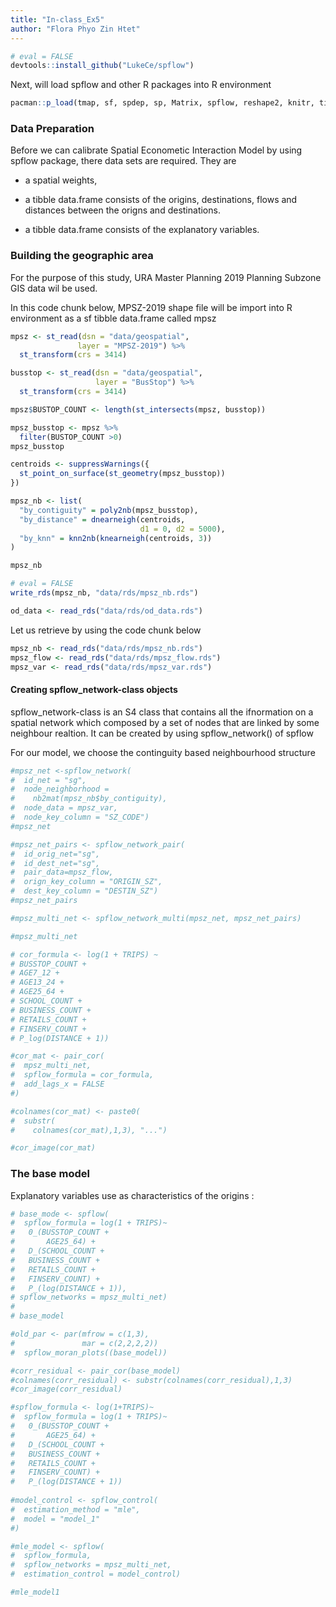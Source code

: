 ```yaml
---
title: "In-class_Ex5"
author: "Flora Phyo Zin Htet"
---
```


```r
# eval = FALSE
devtools::install_github("LukeCe/spflow")
```

Next, will load spflow and other R packages into R environment

```r
pacman::p_load(tmap, sf, spdep, sp, Matrix, spflow, reshape2, knitr, tidyverse)
```

### Data Preparation

Before we can calibrate Spatial Econometic Interaction Model by using spflow package, there data sets are required. They are

-   a spatial weights,

-   a tibble data.frame consists of the origins, destinations, flows and distances between the origns and destinations.

-   a tibble data.frame consists of the explanatory variables.

### Building the geographic area

For the purpose of this study, URA Master Planning 2019 Planning Subzone GIS data wil be used.

In this code chunk below, MPSZ-2019 shape file will be import into R environment as a sf tibble data.frame called mpsz

```r
mpsz <- st_read(dsn = "data/geospatial", 
               layer = "MPSZ-2019") %>%
  st_transform(crs = 3414)
```

```r
busstop <- st_read(dsn = "data/geospatial",
                   layer = "BusStop") %>%
  st_transform(crs = 3414)
```

```r
mpsz$BUSTOP_COUNT <- length(st_intersects(mpsz, busstop))
```

```r
mpsz_busstop <- mpsz %>%
  filter(BUSTOP_COUNT >0)
mpsz_busstop
```

```r
centroids <- suppressWarnings({
  st_point_on_surface(st_geometry(mpsz_busstop))
})

```

```r
mpsz_nb <- list(
  "by_contiguity" = poly2nb(mpsz_busstop),
  "by_distance" = dnearneigh(centroids,
                             d1 = 0, d2 = 5000),
  "by_knn" = knn2nb(knearneigh(centroids, 3))
)
```

```r
mpsz_nb
```

```r
# eval = FALSE
write_rds(mpsz_nb, "data/rds/mpsz_nb.rds")
```

```r
od_data <- read_rds("data/rds/od_data.rds")
```

Let us retrieve by using the code chunk below

```r
mpsz_nb <- read_rds("data/rds/mpsz_nb.rds")
mpsz_flow <- read_rds("data/rds/mpsz_flow.rds")
mpsz_var <- read_rds("data/rds/mpsz_var.rds")
```

#### Creating spflow_network-class objects

spflow_network-class is an S4 class that contains all the ifnormation on a spatial network which composed by a set of nodes that are linked by some neighbour realtion. It can be created by using spflow_network() of spflow

For our model, we choose the continguity based neighbourhood structure

```r
#mpsz_net <-spflow_network(
#  id_net = "sg",
#  node_neighborhood = 
#    nb2mat(mpsz_nb$by_contiguity),
#  node_data = mpsz_var,
#  node_key_column = "SZ_CODE")
#mpsz_net
```

```r
#mpsz_net_pairs <- spflow_network_pair(
#  id_orig_net="sg",
#  id_dest_net="sg",
#  pair_data=mpsz_flow,
#  orign_key_column = "ORIGIN_SZ",
#  dest_key_column = "DESTIN_SZ")
#mpsz_net_pairs
```

```r
#mpsz_multi_net <- spflow_network_multi(mpsz_net, mpsz_net_pairs)

#mpsz_multi_net
```

```r
# cor_formula <- log(1 + TRIPS) ~
# BUSSTOP_COUNT + 
# AGE7_12 + 
# AGE13_24 + 
# AGE25_64 + 
# SCHOOL_COUNT + 
# BUSINESS_COUNT + 
# RETAILS_COUNT +
# FINSERV_COUNT + 
# P_log(DISTANCE + 1))

#cor_mat <- pair_cor(
#  mpsz_multi_net,
#  spflow_formula = cor_formula,
#  add_lags_x = FALSE
#)

#colnames(cor_mat) <- paste0(
#  substr(
#    colnames(cor_mat),1,3), "...")

#cor_image(cor_mat)
```

### The base model

Explanatory variables use as characteristics of the origins :

```r
# base_mode <- spflow(
#  spflow_formula = log(1 + TRIPS)~
#   0_(BUSSTOP_COUNT +
#       AGE25_64) +
#   D_(SCHOOL_COUNT + 
#   BUSINESS_COUNT + 
#   RETAILS_COUNT + 
#   FINSERV_COUNT) +
#   P_(log(DISTANCE + 1)),
# spflow_networks = mpsz_multi_net)
#
# base_model
```

```r
#old_par <- par(mfrow = c(1,3),
#               mar = c(2,2,2,2))
#  spflow_moran_plots((base_model))
```

```r
#corr_residual <- pair_cor(base_model)
#colnames(corr_residual) <- substr(colnames(corr_residual),1,3)
#cor_image(corr_residual)
```

```r
#spflow_formula <- log(1+TRIPS)~
#  spflow_formula = log(1 + TRIPS)~
#   0_(BUSSTOP_COUNT +
#       AGE25_64) +
#   D_(SCHOOL_COUNT + 
#   BUSINESS_COUNT + 
#   RETAILS_COUNT + 
#   FINSERV_COUNT) +
#   P_(log(DISTANCE + 1))
  
#model_control <- spflow_control(
#  estimation_method = "mle",
#  model = "model_1"
#)

#mle_model <- spflow(
#  spflow_formula,
#  spflow_networks = mpsz_multi_net,
#  estimation_control = model_control)

#mle_model1
```
